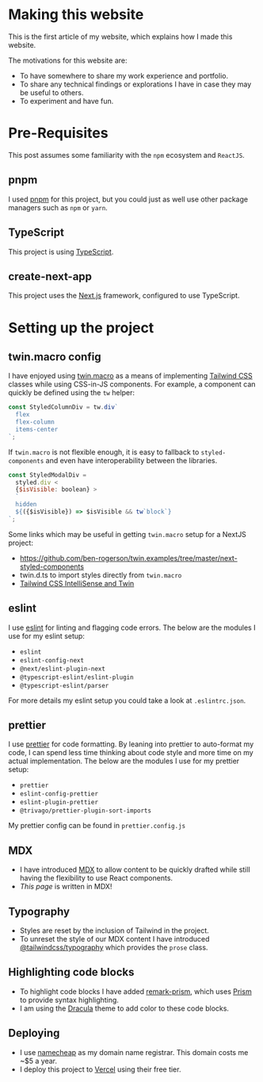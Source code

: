 
<Prose>

# Making this website

This is the first article of my website, which explains how I made this website.

The motivations for this website are:

- To have somewhere to share my work experience and portfolio.
- To share any technical findings or explorations I have in case they may be useful to others.
- To experiment and have fun.

# Pre-Requisites

This post assumes some familiarity with the `npm` ecosystem and `ReactJS`.

## pnpm

I used [pnpm](https://pnpm.io/) for this project, but you could just as well use other package managers such as `npm` or `yarn`.

## TypeScript

This project is using [TypeScript](https://www.typescriptlang.org/).

## create-next-app

This project uses the [Next.js](https://nextjs.org/) framework, configured to use TypeScript.

# Setting up the project

## twin.macro config

I have enjoyed using [twin.macro](https://github.com/ben-rogerson/twin.macro) as a means of implementing [Tailwind CSS](https://tailwindcss.com/) classes while using CSS-in-JS components. For example, a component can quickly be defined using the `tw` helper:

```js
const StyledColumnDiv = tw.div`
  flex
  flex-column
  items-center
`;
```

If `twin.macro` is not flexible enough, it is easy to fallback to `styled-components` and even have interoperability between the libraries.

```js
const StyledModalDiv =
  styled.div <
  {$isVisible: boolean} >
  `
  hidden
  ${({$isVisible}) => $isVisible && tw`block`}
`;
```

Some links which may be useful in getting `twin.macro` setup for a NextJS project:

- https://github.com/ben-rogerson/twin.examples/tree/master/next-styled-components
- twin.d.ts to import styles directly from `twin.macro`
- [Tailwind CSS IntelliSense and Twin](https://github.com/ben-rogerson/twin.macro/discussions/227)

## eslint

I use [eslint](https://eslint.org/) for linting and flagging code errors. The below are the modules I use for my eslint setup:

- `eslint`
- `eslint-config-next`
- `@next/eslint-plugin-next`
- `@typescript-eslint/eslint-plugin`
- `@typescript-eslint/parser`

For more details my eslint setup you could take a look at `.eslintrc.json`.

## prettier

I use [prettier](https://prettier.io/) for code formatting. By leaning into prettier to auto-format my code, I can spend less time thinking about code style and more time on my actual implementation. The below are the modules I use for my prettier setup:

- `prettier`
- `eslint-config-prettier`
- `eslint-plugin-prettier`
- `@trivago/prettier-plugin-sort-imports`

My prettier config can be found in `prettier.config.js`

## MDX

- I have introduced [MDX](https://mdxjs.com/) to allow content to be quickly drafted while still having the flexibility to use React components.
- _This page_ is written in MDX!

## Typography

- Styles are reset by the inclusion of Tailwind in the project.
- To unreset the style of our MDX content I have introduced [@tailwindcss/typography](https://tailwindcss.com/docs/typography-plugin) which provides the `prose` class.

## Highlighting code blocks

- To highlight code blocks I have added [remark-prism](https://github.com/sergioramos/remark-prism), which uses [Prism](https://prismjs.com/) to provide syntax highlighting.
- I am using the [Dracula](https://draculatheme.com/prism) theme to add color to these code blocks.

## Deploying

- I use [namecheap](https://www.namecheap.com/) as my domain name registrar. This domain costs me ~$5 a year.
- I deploy this project to [Vercel](https://vercel.com) using their free tier.

</Prose>
